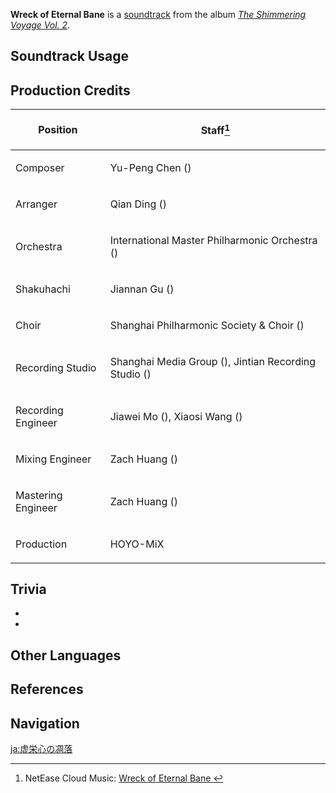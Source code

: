 {{Soundtrack Infobox
|image          = The Shimmering Voyage Vol 2.png
|album          = The Shimmering Voyage Vol. 2
|disc           = 1
|number         = 07
|featured       =
|featured2      =
|featured3      =
|featured_disc  =
|featured_disc2 =
|featured_disc3 =
|youtube_id     = Dr7I4fzzh3M
|spotify_id     = 6y05niisQlt5hjnBl1G1ZZ
|previous       = A Sense of Foreboding
|next           = Marching to Victory
}}
'''Wreck of Eternal Bane''' is a [[soundtrack]] from the album ''[[The Shimmering Voyage Vol. 2]]''.

==Soundtrack Usage==
{{Soundtrack Usage
|quest    = Duel Before the Throne//cutscene
|location = 
|domain   = 
}}

==Production Credits==
{| class="wikitable"
! Position
! Staff<ref>NetEase Cloud Music: [https://music.163.com/#/song?id=1973619534 Wreck of Eternal Bane {{zh|虚荣的落幕}}]</ref>
|-
! Composer
| Yu-Peng Chen ({{zh|陈致逸}})
|-
! Arranger
| Qian Ding ({{zh|丁谦}})
|-
! Orchestra
| International Master Philharmonic Orchestra ({{zh|国际首席爱乐乐团}})
|-
! Shakuhachi
| Jiannan Gu ({{zh|顾剑楠}})
|-
! Choir
| Shanghai Philharmonic Society & Choir ({{zh|上海爱乐交响合唱团}})
|-
! Recording Studio
| Shanghai Media Group ({{zh|上海广播大厦}}), Jintian Recording Studio ({{zh|金田录音棚}})
|-
! Recording Engineer
| Jiawei Mo ({{zh|莫家伟}}), Xiaosi Wang ({{zh|王小四}})
|-
! Mixing Engineer
| Zach Huang ({{zh|黄巍}})
|-
! Mastering Engineer
| Zach Huang ({{zh|黄巍}})
|-
! Production
| HOYO-MiX
|}
<!--
==Gallery==
<gallery>
</gallery>
-->

==Trivia==
* {{Transclude|Never-Ending Performance (Soundtrack)|HarbingerLeitmotif|section=1}}
* {{Transclude|Separated Dream|ShogunTheme|section=1}}

==Other Languages==
{{Other Languages
|en      = Wreck of Eternal Bane
|zhs     = 虚荣的落幕
|zhs_rm  = Xūróng de Luòmù
|zht     = 虛榮的落幕
|zht_rm  = Xūróng de Luòmù
|zh_tl   = Vanity's Finale
|ja      = 虚栄心の凋落
|ja_rm   = Kyoeishin no Chouraku
|ja_tl   = Downfall of Vanity
}}

==References==
{{Reflist}}

==Navigation==
{{Soundtrack Navbox|The Shimmering Voyage|2}}

[[ja:虚栄心の凋落]]